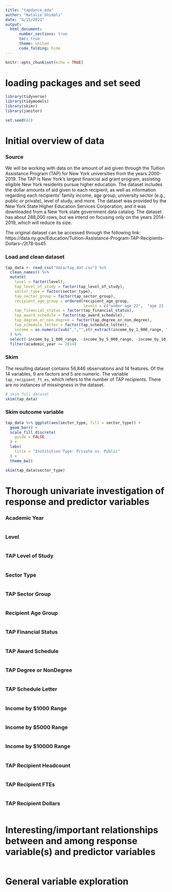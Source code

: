 ```yaml
---
title: "tapdance_eda"
author: "Natalie Ghidali"
date: "4/15/2021"
output: 
  html_document:
      number_sections: true
      toc: true
      theme: united
      code_folding: hide
---
```


```r
knitr::opts_chunk$set(echo = TRUE)
```

# loading packages and set seed
```r
library(tidyverse)
library(tidymodels)
library(skimr)
library(janitor)

set.seed(42)
```

# Initial overview of data

### Source

We will be working with data on the amount of aid given through the Tuition Assistance Program (TAP) for New York universities from the years 2000-2019. The TAP is New York's largest financial aid grant program, assisting eligible New York residents pursue higher education. The dataset includes the dollar amounts of aid given to each recipient, as well as information regarding each recipients' family income, age group, university sector (e.g., public or private), level of study, and more. The dataset was provided by the New York State Higher Education Services Corporation, and it was downloaded from a New York state government data catalog. The dataset has about 288,000 rows, but we intend on focusing only on the years 2014-2019, which will reduce its size. 

The original dataset can be accessed through the following link: https://data.ny.gov/Education/Tuition-Assistance-Program-TAP-Recipients-Dollars-/2t78-bs45

### Load and clean dataset
```r
tap_data <- read_csv("data/tap_dat.csv") %>% 
  clean_names() %>%
  mutate(
    level = factor(level),
    tap_level_of_study = factor(tap_level_of_study),
    sector_type = factor(sector_type),
    tap_sector_group = factor(tap_sector_group),
    recipient_age_group = ordered(recipient_age_group, 
                                  levels = c("under age 22",  "age 22 - 25", "age 26 - 35",  "age 36 - 50",  "over age 50")),
    tap_financial_status = factor(tap_financial_status),
    tap_award_schedule = factor(tap_award_schedule),
    tap_degree_or_non_degree = factor(tap_degree_or_non_degree),
    tap_schedule_letter = factor(tap_schedule_letter),
    income = as.numeric(sub(",","",str_extract(income_by_1_000_range, "\\d+,*\\d*")))
  ) %>%
  select(-income_by_1_000_range, -income_by_5_000_range, -income_by_10_000_range) %>% 
  filter(academic_year >= 2014)
```


### Skim

The resulting dataset contains 56,846 observations and 14 features. Of the 14 variables, 9 are factors and 5 are numeric. The variable `tap_recipient_ft_es`, which refers to the number of TAP recipients. There are no instances of missingness in the dataset.

```r
# skim full dataset
skim(tap_data)
```

### Skim outcome variable

```r
tap_data %>% ggplot(aes(sector_type, fill = sector_type)) +
  geom_bar() +
  scale_fill_discrete(
    guide = FALSE
  ) +
  labs(
    title = "Institution Type: Private vs. Public"
  ) +
  theme_bw()
```

```r
skim(tap_data$sector_type)
```

# Thorough univariate investigation of response and predictor variables

### Academic Year
```r

```

### Level
```r

```

### TAP Level of Study
```r

```

### Sector Type
```r

```

### TAP Sector Group
```r

```

### Recipient Age Group
```r

```

### TAP Financial Status
```r

```

### TAP Award Schedule
```r

```

### TAP Degree or NonDegree
```r

```

### TAP Schedule Letter
```r

```

### Income by $1000 Range
```r

```

### Income by $5000 Range
```r

```

### Income by $10000 Range
```r

```

### TAP Recipient Headcount
```r

```

### TAP Recipient FTEs
```r

```

### TAP Recipient Dollars
```r

```

# Interesting/important relationships between and among response variable(s) and predictor variables
```r

```

# General variable exploration
```r

```

